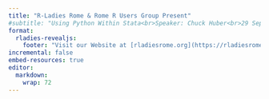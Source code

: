 ```yaml
---
title: "R-Ladies Rome & Rome R Users Group Present"
#subtitle: "Using Python Within Stata<br>Speaker: Chuck Huber<br>29 September, 2025"
format: 
  rladies-revealjs: 
    footer: "Visit our Website at [rladiesrome.org](https://rladiesrome.org/)"    
incremental: false
embed-resources: true
editor: 
  markdown: 
    wrap: 72
---
```


